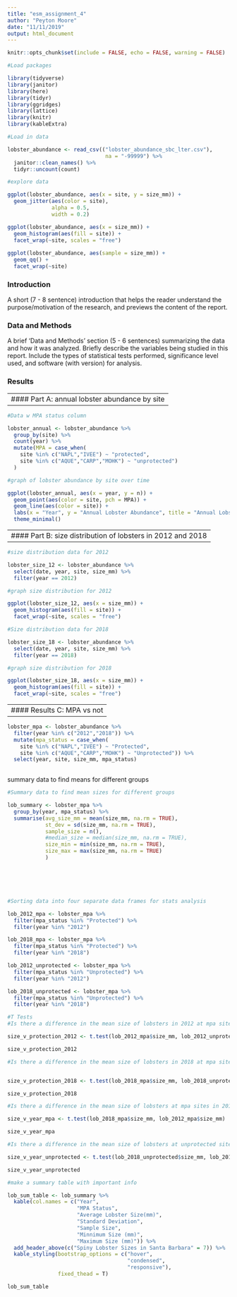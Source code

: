 ```yaml
---
title: "esm_assignment_4"
author: "Peyton Moore"
date: "11/11/2019"
output: html_document
---
```


```r
knitr::opts_chunk$set(include = FALSE, echo = FALSE, warning = FALSE)
```



```r
#Load packages

library(tidyverse)
library(janitor)
library(here)
library(tidyr)
library(ggridges)
library(lattice)
library(knitr)
library(kableExtra)
```



```r
#Load in data 

lobster_abundance <- read_csv(("lobster_abundance_sbc_lter.csv"),
                               na = "-99999") %>% 
  janitor::clean_names() %>% 
  tidyr::uncount(count)


```

 
```r
#explore data

ggplot(lobster_abundance, aes(x = site, y = size_mm)) +
  geom_jitter(aes(color = site), 
              alpha = 0.5, 
              width = 0.2)

ggplot(lobster_abundance, aes(x = size_mm)) +
  geom_histogram(aes(fill = site)) +
  facet_wrap(~site, scales = "free")
  
ggplot(lobster_abundance, aes(sample = size_mm)) +
  geom_qq() +
  facet_wrap(~site)


```

### Introduction 
 A short (7 - 8 sentence) introduction that helps the reader understand the purpose/motivation of the research, and previews the content of the report. 

### Data and Methods 
 A brief ‘Data and Methods’ section (5 - 6 sentences) summarizing the data and how it was analyzed. Briefly describe the variables being studied in this report. Include the types of statistical tests performed, significance level used, and software (with version) for analysis.

### Results 

-----------------------------------
#### Part A: annual lobster abundance by site 
-------------------------------------


```r
#Data w MPA status column 

lobster_annual <- lobster_abundance %>% 
  group_by(site) %>% 
  count(year) %>% 
  mutate(MPA = case_when(
    site %in% c("NAPL","IVEE") ~ "protected", 
    site %in% c("AQUE","CARP","MOHK") ~ "unprotected") 
  )
```


```r
#graph of lobster abundance by site over time

ggplot(lobster_annual, aes(x = year, y = n)) +
  geom_point(aes(color = site, pch = MPA)) +
  geom_line(aes(color = site)) +
  labs(x = "Year", y = "Annual Lobster Abundance", title = "Annual Lobster Abundance Across Five Different Sites") +
  theme_minimal()
```




-----------------------------
#### Part B: size distribution of lobsters in 2012 and 2018
-----------------------------



```r
#size distribution data for 2012 

lobster_size_12 <- lobster_abundance %>% 
  select(date, year, site, size_mm) %>% 
  filter(year == 2012)

#graph size distribution for 2012

ggplot(lobster_size_12, aes(x = size_mm)) +
  geom_histogram(aes(fill = site)) +
  facet_wrap(~site, scales = "free")
```


```r
#Size distribution data for 2018

lobster_size_18 <- lobster_abundance %>% 
  select(date, year, site, size_mm) %>% 
  filter(year == 2018)

#graph size distribution for 2018

ggplot(lobster_size_18, aes(x = size_mm)) +
  geom_histogram(aes(fill = site)) +
  facet_wrap(~site, scales = "free")
```



----------------------------------
#### Results C: MPA vs not 
-----------------------------------



```r
lobster_mpa <- lobster_abundance %>% 
  filter(year %in% c("2012","2018")) %>% 
  mutate(mpa_status = case_when(
    site %in% c("NAPL","IVEE") ~ "Protected", 
    site %in% c("AQUE","CARP","MOHK") ~ "Unprotected")) %>% 
  select(year, site, size_mm, mpa_status)
  
```


summary data to find means for different groups

```r
#Summary data to find mean sizes for different groups 

lob_summary <- lobster_mpa %>% 
  group_by(year, mpa_status) %>% 
  summarise(avg_size_mm = mean(size_mm, na.rm = TRUE), 
            st_dev = sd(size_mm, na.rm = TRUE), 
            sample_size = n(), 
            #median_size = median(size_mm, na.rm = TRUE), 
            size_min = min(size_mm, na.rm = TRUE), 
            size_max = max(size_mm, na.rm = TRUE)
            ) 







```




```r
#Sorting data into four separate data frames for stats analysis

lob_2012_mpa <- lobster_mpa %>% 
  filter(mpa_status %in% "Protected") %>% 
  filter(year %in% "2012")

lob_2018_mpa <- lobster_mpa %>% 
  filter(mpa_status %in% "Protected") %>% 
  filter(year %in% "2018")

lob_2012_unprotected <- lobster_mpa %>% 
  filter(mpa_status %in% "Unprotected") %>% 
  filter(year %in% "2012")

lob_2018_unprotected <- lobster_mpa %>% 
  filter(mpa_status %in% "Unprotected") %>% 
  filter(year %in% "2018")


```




```r
#T Tests 
#Is there a difference in the mean size of lobsters in 2012 at mpa sites v non mpa sites?

size_v_protection_2012 <- t.test(lob_2012_mpa$size_mm, lob_2012_unprotected$size_mm)

size_v_protection_2012
```



```r
#Is there a difference in the mean size of lobsters in 2018 at mpa sites v non mpa sites?


size_v_protection_2018 <- t.test(lob_2018_mpa$size_mm, lob_2018_unprotected$size_mm)

size_v_protection_2018
```

 

```r
#Is there a difference in the mean size of lobsters at mpa sites in 2012 v 2018?

size_v_year_mpa <- t.test(lob_2018_mpa$size_mm, lob_2012_mpa$size_mm)

size_v_year_mpa
```



```r
#Is there a difference in the mean size of lobsters at unprotected sites in 2012 v 2018? 

size_v_year_unprotected <- t.test(lob_2018_unprotected$size_mm, lob_2012_unprotected$size_mm)

size_v_year_unprotected
```

 

```r
#make a summary table with important info

lob_sum_table <- lob_summary %>% 
  kable(col.names = c("Year",
                      "MPA Status", 
                      "Average Lobster Size(mm)", 
                      "Standard Deviation", 
                      "Sample Size",
                      "Minnimum Size (mm)", 
                      "Maximum Size (mm)")) %>% 
  add_header_above(c("Spiny Lobster Sizes in Santa Barbara" = 7)) %>% 
  kable_styling(bootstrap_options = c("hover",
                                      "condensed", 
                                      "responsive"), 
                fixed_thead = T)

lob_sum_table
```


 
